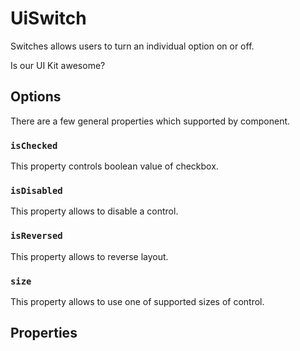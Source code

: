 


<Meta of={Stories} />

# UiSwitch

Switches allows users to turn an individual option on or off.

<Canvas>
  <UiSwitch isChecked>Is our UI Kit awesome?</UiSwitch>
</Canvas>

## Options

There are a few general properties which supported by component.

### `isChecked`

This property controls boolean value of checkbox.

<Canvas of={Stories.Checked} />
<Canvas of={Stories.Unchecked} />

### `isDisabled`

This property allows to disable a control.

<Canvas of={Stories.CheckedDisabled} />
<Canvas of={Stories.UncheckedDisabled} />
<Canvas of={Stories.CheckedDisabledSmall} />
<Canvas of={Stories.UncheckedDisabledSmall} />

### `isReversed`

This property allows to reverse layout.

<Canvas of={Stories.Reversed} />
<Canvas of={Stories.ReversedSmall} />

### `size`

This property allows to use one of supported sizes of control.

<Canvas of={Stories.CheckedSmall} />
<Canvas of={Stories.UncheckedSmall} />
<Canvas of={Stories.CheckedDisabledSmall} />
<Canvas of={Stories.UncheckedDisabledSmall} />
<Canvas of={Stories.ReversedSmall} />

## Properties

<ArgsTable of={UiSwitch} />
